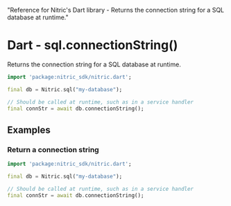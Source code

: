   "Reference for Nitric's Dart library - Returns the connection string for a SQL database at runtime."

# Dart - sql.connectionString()

Returns the connection string for a SQL database at runtime.

```dart
import 'package:nitric_sdk/nitric.dart';

final db = Nitric.sql("my-database");

// Should be called at runtime, such as in a service handler
final connStr = await db.connectionString();
```

## Examples

### Return a connection string

```dart
import 'package:nitric_sdk/nitric.dart';

final db = Nitric.sql("my-database");

// Should be called at runtime, such as in a service handler
final connStr = await db.connectionString();
```
